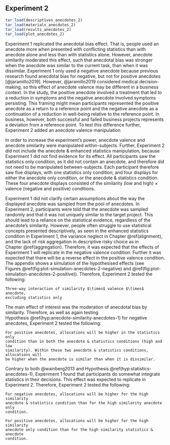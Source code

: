 ## Experiment 2 {#anecdotes-2}

```r
tar_load(descriptives_anecdotes_2)
tar_load(materials_anecdotes_2)
tar_load(results_anecdotes_2)
tar_load(plot_anecdotes_2)
```

Experiment 1 replicated the anecdotal bias effect. That is, people used an
anecdote more when presented with conflicting statistics than with anecdote
alone and less than with statistics alone. However, anecdote similarity
moderated this effect, such that anecdotal bias was stronger when the anecdote
was similar to the current task, than when it was dissimilar. Experiment 1 only
used a negative anecdote because previous research found anecdotal bias for
negative, but not for positive anecdotes [@jaramillo2019]. However,
@jaramillo2019 considered medical decision-making, so this effect of anecdote
valence may be different in a business context. In the study, the positive
anecdote involved a treatment that led to a reduction in symptoms and the
negative anecdote involved symptoms persisting. This framing might mean
participants represented the positive anecdote as a return to a reference point
and the negative anecdote as a continuation of a reduction in well-being
relative to the reference point. In business, however, both successful and
failed business projects represents a deviation from a reference point. To test
this difference further, Experiment 2 added an anecdote valence manipulation

In order to increase the experiment's power, anecdote valence and anecdote
similarity were manipulated within-subjects. Further, Experiment 2 did not
include the anecdote & enhanced statistics manipulation, because Experiment 1
did not find evidence for its effect. All participants saw the statistics only
condition, as it did not contain an anecdote, and therefore did not need to be
manipulated between-subjects. Each participant therefore saw five displays, with
one statistics only condition; and four displays for either the anecdote only
condition, or the anecdote & statistics condition. These four anecdote displays
consisted of the similarity (low and high) $\times$ valence (negative and
positive) conditions.

Experiment 1 did not clarify certain assumptions about the way the displayed
anecdote was sampled from the pool of anecdotes. In Experiment 2, participants
were told that the anecdote was sampled randomly and that it was not uniquely
similar to the target project. This should lead to a reliance on the statistical
evidence, regardless of the anecdote's similarity. However, people often
struggle to use statistical concepts presented descriptively, as seen in the
enhanced statistics condition in Experiment 1, the variance neglect in
Chapter \@ref(alignment), and the lack of risk aggregation in descriptive risky
choice as in Chapter \@ref(aggregation). Therefore, it was expected that the
effects of Experiment 1 will replicate in the negative valence condition.
Further it was expected that there will be a reverse effect in the positive
valence condition. The appendix shows a simulation of the hypothesised effects
(see Figures \@ref(fig:plot-simulation-anecdotes-2-negative)
and \@ref(fig:plot-simulation-anecdotes-2-positive)). Therefore, Experiment 2
tested the following:

``` hypothesis
Three-way interaction of similarity $\times$ valence $\times$ anecdote,
excluding statistics only
```

The main effect of interest was the moderation of anecdotal bias by similarity.
Therefore, as well as again testing
Hypothesis \@ref(hyp:anecdote-similarity-anecdotes-1) for negative anecdotes,
Experiment 2 tested the following:

``` hypothesis
For positive anecdotes, allocations will be higher in the statistics only
condition than in both the anecdote & statistics conditions (high and low
similarity). Within these two anecdote & statistics conditions, allocations will
be higher when the anecdote is similar than when it is dissimilar.
```

Contrary to both @wainberg2013 and Hypothesis \@ref(hyp:statistics-anecdotes-1),
Experiment 1 found that participants do somewhat integrate statistics in their
decisions. This effect was expected to replicate in Experiment 2. Therefore,
Experiment 2 tested the following:

``` hypothesis
For negative anecdotes, allocations will be higher for the high similarity
anecdote & statistics condition than for the high similarity anecdote only
condition.
```

``` hypothesis
For positive anecdotes, allocations will be higher for the high similarity
anecdote only condition than for the high similarity statistics & anecdote
condition.
```

